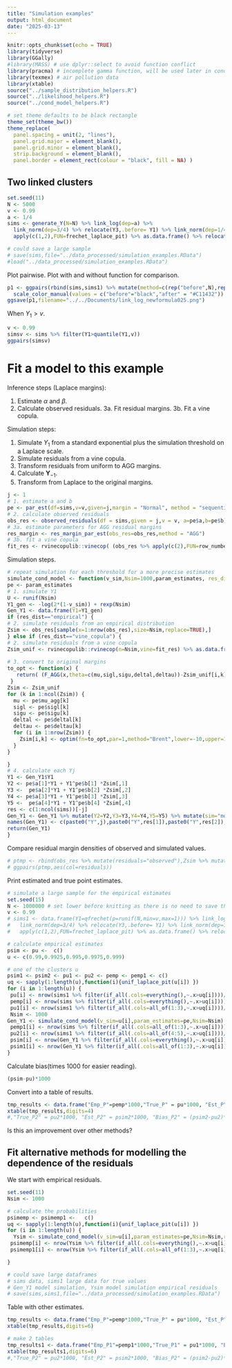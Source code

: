 ```yaml
---
title: "Simulation examples"
output: html_document
date: "2025-03-13"
---
```


```r
knitr::opts_chunk$set(echo = TRUE)
library(tidyverse)
library(GGally)
#library(MASS) # use dplyr::select to avoid function conflict
library(pracma) # incomplete gamma function, will be used later in cond.ext.model for modelling the residual margins
library(texmex) # air pollution data
library(xtable)
source("../sample_distribution_helpers.R")
source("../likelihood_helpers.R")
source("../cond_model_helpers.R")

# set theme defaults to be black rectangle
theme_set(theme_bw())
theme_replace(
  panel.spacing = unit(2, "lines"),
  panel.grid.major = element_blank(),
  panel.grid.minor = element_blank(),
  strip.background = element_blank(),
  panel.border = element_rect(colour = "black", fill = NA) )

```

## Two linked clusters

```r
set.seed(11)
N <- 5000
v <- 0.99
a <- 1/4
sims <- generate_Y(N=N) %>% link_log(dep=a) %>%
  link_norm(dep=3/4) %>% relocate(Y3,.before= Y1) %>% link_norm(dep=1/4) %>% link_log(dep=a) %>%
  apply(c(1,2),FUN=frechet_laplace_pit) %>% as.data.frame() %>% relocate(Y3,.after = Y2)

# could save a large sample
# save(sims,file="../data_processed/simulation_examples.RData")
#load("../data_processed/simulation_examples.RData")
```

Plot pairwise. Plot with and without function for comparison.

```r
p1 <- ggpairs(rbind(sims,sims1) %>% mutate(method=c(rep("before",N),rep("after",N))),ggplot2::aes(color=method,alpha=0.5), upper = list(continuous = wrap("cor", size = 2.5))) +
  scale_color_manual(values = c("before"="black","after" = "#C11432")) + scale_fill_manual(values = c("before"="black","after" = "#C11432"))
ggsave(p1,filename="../../Documents/link_log_newformula025.png")
```

When $Y_1>v$.

```r
v <- 0.99
simsv <- sims %>% filter(Y1>quantile(Y1,v))
ggpairs(simsv)
```


# Fit a model to this example

Inference steps (Laplace margins):

1.  Estimate $\alpha$ and $\beta$.
2.  Calculate observed residuals.
3a.  Fit residual margins.
3b.  Fit a vine copula.

Simulation steps:

1.  Simulate $Y_1$ from a standard exponential plus the simulation threshold on a Laplace scale.
2.  Simulate residuals from a vine copula.
3.  Transform residuals from uniform to AGG margins.
4.  Calculate $\boldsymbol{Y}_{-1}$.
5.  Transform from Laplace to the original margins.

```r
j <- 1
# 1. estimate a and b
pe <- par_est(df=sims,v=v,given=j,margin = "Normal", method = "sequential2")
# 2. calculate observed residuals
obs_res <- observed_residuals(df = sims,given = j,v = v, a=pe$a,b=pe$b)
# 3a. estimate parameters for AGG residual margins
res_margin <- res_margin_par_est(obs_res=obs_res,method = "AGG")
# 3b. fit a vine copula
fit_res <- rvinecopulib::vinecop( (obs_res %>% apply(c(2),FUN=row_number))/(nrow(sims)*(1-v)+1))  
```

Simulation steps.

```r
# repeat simulation for each threshold for a more precise estimates
simulate_cond_model <- function(v_sim,Nsim=1000,param_estimates, res_dist="vine_copula") {
pe <- param_estimates
# 1. simulate Y1
U <- runif(Nsim)
Y1_gen <- -log(2*(1-v_sim)) + rexp(Nsim)
Gen_Y1 <- data.frame(Y1=Y1_gen)
if (res_dist=="empirical") {
# 2. simulate residuals from an empirical distribution
Zsim <- obs_res[sample(x=1:nrow(obs_res),size=Nsim,replace=TRUE),]
} else if (res_dist=="vine_copula") {
# 2. simulate residuals from a vine copula
Zsim_unif <- rvinecopulib::rvinecop(n=Nsim,vine=fit_res) %>% as.data.frame()
 
# 3. convert to original margins
to_opt <- function(x) {
   return( (F_AGG(x,theta=c(mu,sigl,sigu,deltal,deltau))-Zsim_unif[i,k])^2  )  
 }
Zsim <- Zsim_unif
for (k in 1:ncol(Zsim)) {
  mu <- pe$mu_agg[k]
  sigl <- pe$sigl[k]
  sigu <- pe$sigu[k]
  deltal <- pe$deltal[k]
  deltau <- pe$deltau[k]
  for (i in 1:nrow(Zsim)) {
    Zsim[i,k] <- optim(fn=to_opt,par=1,method="Brent",lower=-10,upper=10)$par
  }
}

} 
# 4. calculate each Yj
Y1 <- Gen_Y1$Y1
Y2 <- pe$a[1]*Y1 + Y1^pe$b[1] *Zsim[,1]
Y3 <-  pe$a[2]*Y1 + Y1^pe$b[2] *Zsim[,2]
Y4 <- pe$a[3]*Y1 + Y1^pe$b[3] *Zsim[,3]
Y5 <-  pe$a[4]*Y1 + Y1^pe$b[4] *Zsim[,4]
res <- c(1:ncol(sims))[-j]
Gen_Y1 <- Gen_Y1 %>% mutate(Y2=Y2,Y3=Y3,Y4=Y4,Y5=Y5) %>% mutate(sim="model")
names(Gen_Y1) <- c(paste0("Y",j),paste0("Y",res[1]),paste0("Y",res[2]),paste0("Y",res[3]),paste0("Y",res[4]),"sim")
return(Gen_Y1)
}
```

Compare residual margin densities of observed and simulated values.

```r
# ptmp <- rbind(obs_res %>% mutate(residuals="observed"),Zsim %>% mutate(residuals="simulated"))
# ggpairs(ptmp,aes(col=residuals)) 
```

Print estimated and true point estimates.

```r
# simulate a large sample for the empirical estimates
set.seed(15)
N <- 1000000 # set lower before knitting as there is no need to save this object as lower N still gives useful estimates
v <- 0.99
# sims1 <- data.frame(Y1=qfrechet(p=runif(N,min=v,max=1))) %>% link_log(dep=3/4) %>%
#   link_norm(dep=3/4) %>% relocate(Y3,.before= Y1) %>% link_norm(dep=1/4) %>% link_log(dep=3/4) %>%
#   apply(c(1,2),FUN=frechet_laplace_pit) %>% as.data.frame() %>% relocate(Y3,.after = Y2)

# calculate empirical estimates
psim <- pu <-  c()
u <- c(0.99,0.9925,0.995,0.9975,0.999)

# one of the clusters u
psim1 <- psim2 <- pu1 <- pu2 <- pemp <- pemp1 <- c()
uq <- sapply(1:length(u),function(i){unif_laplace_pit(u[i]) })
for (i in 1:length(u)) {
 pu[i] <- nrow(sims1 %>% filter(if_all(.cols=everything(),~.x>uq[i])))/nrow(sims1)*(1-v)
 pemp[i] <- nrow(sims %>% filter(if_all(.cols=everything(),~.x>uq[i])))/nrow(sims)
 pu1[i] <- nrow(sims1 %>% filter(if_all(.cols=all_of(1:3),~.x>uq[i])))/nrow(sims1)*(1-v)
 Nsim <- 1000
Gen_Y1 <- simulate_cond_model(v_sim=u[i],param_estimates=pe,Nsim=Nsim)
 pemp1[i] <- nrow(sims %>% filter(if_all(.cols=all_of(1:3),~.x>uq[i])))/nrow(sims)
 pu2[i] <- nrow(sims1 %>% filter(if_all(.cols=all_of(4:5),~.x>uq[i])))/nrow(sims1)*(1-v)
 psim[i] <- nrow(Gen_Y1 %>% filter(if_all(.cols=everything(),~.x>uq[i])))*(1-u[i])/Nsim
 psim1[i] <- nrow(Gen_Y1 %>% filter(if_all(.cols=all_of(1:3),~.x>uq[i])))*(1-u[i])/Nsim
}
```

Calculate bias(times 1000 for easier reading).

```r
(psim-pu)*1000
```

Convert into a table of results.

```r
tmp_results <- data.frame("Emp_P"=pemp*1000,"True_P" = pu*1000, "Est_P" = psim*1000, "Bias_P" = (psim-pu)*1000,"Emp_P1"=pemp1*1000,"True_P1" = pu1*1000, "Est_P1" = psim1*1000, "Bias_P1" = (psim1-pu1)*1000)
xtable(tmp_results,digits=4)
#,"True_P2" = pu2*1000, "Est_P2" = psim2*1000, "Bias_P2" = (psim2-pu2)*1000
```


Is this an improvement over other methods?

## Fit alternative methods for modelling the dependence of the residuals

We start with empirical residuals.


```r
set.seed(11)
Nsim <- 1000

# calculate the probabilities
psimemp <- psimemp1 <-   c()
uq <- sapply(1:length(u),function(i){unif_laplace_pit(u[i]) })
for (i in 1:length(u)) {
  Ysim <- simulate_cond_model(v_sim=u[i],param_estimates=pe,Nsim=Nsim,res_dist = "empirical")
 psimemp[i] <- nrow(Ysim %>% filter(if_all(.cols=everything(),~.x>uq[i])))*(1-u[i])/Nsim
 psimemp1[i] <- nrow(Ysim %>% filter(if_all(.cols=all_of(1:3),~.x>uq[i])))*(1-u[i])/Nsim

}

# could save large dataframes
# sims data, sims1 large data for true values
# Gen_Y1 model simulation, Ysim model simulation empirical residuals
# save(sims,sims1,file="../data_processed/simulation_examples.RData")
```


Table with other estimates.

```r
tmp_results <- data.frame("Emp_P"=pemp*1000,"True_P" = pu*1000, "Est_P" = psim*1000, "Bias_P" = (psim-pu)*1000,"Est_P_empres" = psimemp*1000, "Bias_P_empres" = (psimemp-pu)*1000)
xtable(tmp_results,digits=6)

# make 2 tables
tmp_results1 <- data.frame("Emp_P1"=pemp1*1000,"True_P1" = pu1*1000, "Est_P1" = psim1*1000, "Bias_P1" = (psim1-pu1)*1000,"Est_P1_empres" = psimemp1*1000, "Bias_P1_empres" = (psimemp1-pu1)*1000)
xtable(tmp_results1,digits=6)
#,"True_P2" = pu2*1000, "Est_P2" = psim2*1000, "Bias_P2" = (psim2-pu2)*1000

```


